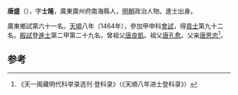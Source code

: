 '''唐盛'''（{{bd|1428年||？}}），字'''士隆'''，廣東廣州府南海縣人，[[明朝|明朝]]政治人物。進士出身。

廣東鄉試第六十一名。[[天顺_(明朝)|天順]]八年（1464年），參加甲申科[[會試|會試]]，得[[貢士|貢士]]第九十二名。[[殿試|殿試]]登[[進士|進士]]第二甲第二十九名。曾祖父[[唐良凱|唐良凱]]。祖父[[唐孔愈|唐孔愈]]。父亲[[唐思忠|唐思忠]]<ref>《天一阁藏明代科举录选刊·登科录》（《天順八年进士登科录》）</ref>。

==参考==
{{reflist}}
{{明朝人物小作品}}
{{天順八年甲申科殿試金榜}}